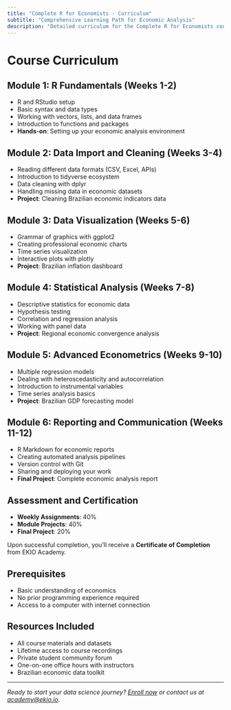 ```yaml
---
title: "Complete R for Economists - Curriculum"
subtitle: "Comprehensive Learning Path for Economic Analysis"
description: "Detailed curriculum for the Complete R for Economists course, covering fundamental to advanced topics."
---
```


# Course Curriculum

## Module 1: R Fundamentals (Weeks 1-2)
- R and RStudio setup
- Basic syntax and data types
- Working with vectors, lists, and data frames
- Introduction to functions and packages
- **Hands-on**: Setting up your economic analysis environment

## Module 2: Data Import and Cleaning (Weeks 3-4)
- Reading different data formats (CSV, Excel, APIs)
- Introduction to tidyverse ecosystem
- Data cleaning with dplyr
- Handling missing data in economic datasets
- **Project**: Cleaning Brazilian economic indicators data

## Module 3: Data Visualization (Weeks 5-6)
- Grammar of graphics with ggplot2
- Creating professional economic charts
- Time series visualization
- Interactive plots with plotly
- **Project**: Brazilian inflation dashboard

## Module 4: Statistical Analysis (Weeks 7-8)
- Descriptive statistics for economic data
- Hypothesis testing
- Correlation and regression analysis
- Working with panel data
- **Project**: Regional economic convergence analysis

## Module 5: Advanced Econometrics (Weeks 9-10)
- Multiple regression models
- Dealing with heteroscedasticity and autocorrelation
- Introduction to instrumental variables
- Time series analysis basics
- **Project**: Brazilian GDP forecasting model

## Module 6: Reporting and Communication (Weeks 11-12)
- R Markdown for economic reports
- Creating automated analysis pipelines
- Version control with Git
- Sharing and deploying your work
- **Final Project**: Complete economic analysis report

## Assessment and Certification

- **Weekly Assignments**: 40%
- **Module Projects**: 40%
- **Final Project**: 20%

Upon successful completion, you'll receive a **Certificate of Completion** from EKIO Academy.

## Prerequisites

- Basic understanding of economics
- No prior programming experience required
- Access to a computer with internet connection

## Resources Included

- All course materials and datasets
- Lifetime access to course recordings
- Private student community forum
- One-on-one office hours with instructors
- Brazilian economic data toolkit

---

*Ready to start your data science journey? [Enroll now](enroll.qmd) or contact us at [academy@ekio.io](mailto:academy@ekio.io).*